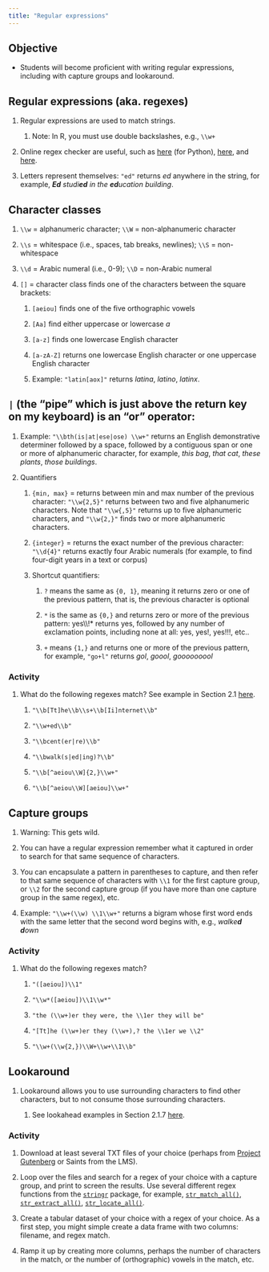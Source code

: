 ```yaml
---
title: "Regular expressions"
---
```


## Objective

-   Students will become proficient with writing regular expressions, including with capture groups and lookaround.

## Regular expressions (aka. regexes)

1.  Regular expressions are used to match strings. 

    1.  Note: In R, you must use double backslashes, e.g., `\\w+`

2.  Online regex checker are useful, such as [here](https://pythex.org/) (for Python), [here](https://regex101.com/), and [here](https://www.regextester.com/).

3.  Letters represent themselves: `"ed"` returns *ed* anywhere in the string, for example, ***Ed** studi**ed** in the **ed**ucation building*.

## Character classes

1.  `\\w` = alphanumeric character; `\\W` = non-alphanumeric character

2.  `\\s` = whitespace (i.e., spaces, tab breaks, newlines); `\\S` = non-whitespace

3.  `\\d` = Arabic numeral (i.e., 0-9); `\\D` = non-Arabic numeral

4.  `[]` = character class finds one of the characters between the square brackets: 

    1.  `[aeiou]` finds one of the five orthographic vowels

    2.  `[Aa]` find either uppercase or lowercase *a* 

    3.  `[a-z]` finds one lowercase English character

    4.  `[a-zA-Z]` returns one lowercase English character or one uppercase English character 

    5.  Example: `"latin[aox]"` returns *latina*, *latino*, *latinx*.

## `|` (the “pipe” which is just above the return key on my keyboard) is an “or” operator:  

1.  Example: `"\\bth(is|at|ese|ose) \\w+"` returns an English demonstrative determiner followed by a space, followed by a contiguous span or one or more of alphanumeric character, for example, *this bag*, *that cat*, *these plants*, *those buildings*.

2.  Quantifiers

    1.  `{min, max}` = returns between min and max number of the previous character: `"\\w{2,5}"` returns between two and five alphanumeric characters. Note that `"\\w{,5}"` returns up to five alphanumeric characters, and `"\\w{2,}"` finds two or more alphanumeric characters.

    2.  `{integer}` = returns the exact number of the previous character: `"\\d{4}"` returns exactly four Arabic numerals (for example, to find four-digit years in a text or corpus)

    3.  Shortcut quantifiers:

        1.  `?` means the same as `{0, 1}`, meaning it returns zero or one of the previous pattern, that is, the previous character is optional

        2.  `*` is the same as `{0,}` and returns zero or more of the previous pattern: yes\\\\!\* returns yes, followed by any number of exclamation points, including none at all: yes, yes!, yes!!!, etc.. 

        3.  `+` means `{1,}` and returns one or more of the previous pattern, for example, `"go+l"` returns *gol*, *goool*, *gooooooool*

### Activity

1.  What do the following regexes match? See example in Section 2.1 [here](https://web.stanford.edu/~jurafsky/slp3/2.pdf).

    1.  `"\\b[Tt]he\\b\\s+\\b[Ii]nternet\\b"`

    2.  `"\\w+ed\\b"`

    3.  `"\\bcent(er|re)\\b"`

    4.  `"\\bwalk(s|ed|ing)?\\b"`

    5.  `"\\b[^aeiou\\W]{2,}\\w+"`

    6.  `"\\b[^aeiou\\W][aeiou]\\w+"`

## Capture groups

1.  Warning: This gets wild. 

2.  You can have a regular expression remember what it captured in order to search for that same sequence of characters.

3.  You can encapsulate a pattern in parentheses to capture, and then refer to that same sequence of characters with `\\1` for the first capture group, or `\\2` for the second capture group (if you have more than one capture group in the same regex), etc.

4.  Example: `"\\w+(\\w) \\1\\w+"` returns a bigram whose first word ends with the same letter that the second word begins with, e.g., *walke**d d**own*

### Activity

1.  What do the following regexes match?

    1.  `"([aeiou])\\1"`

    2.  `"\\w*([aeiou])\\1\\w*"`

    3.  `"the (\\w+)er they were, the \\1er they will be"`

    4.  `"[Tt]he (\\w+)er they (\\w+),? the \\1er we \\2"`

    5.  `"\\w+(\\w{2,})\\W+\\w+\\1\\b"`

## **Lookaround**

1.  Lookaround allows you to use surrounding characters to find other characters, but to not consume those surrounding characters.

    1.  See lookahead examples in Section 2.1.7 [here](https://web.stanford.edu/~jurafsky/slp3/2.pdf).

### **Activity**

1.  Download at least several TXT files of your choice (perhaps from [Project Gutenberg](https://www.gutenberg.org/) or Saints from the LMS).

2.  Loop over the files and search for a regex of your choice with a capture group, and print to screen the results. Use several different regex functions from the [`stringr`](https://stringr.tidyverse.org/) package, for example, [`str_match_all()`](https://stringr.tidyverse.org/reference/str_match.html), [`str_extract_all()`](https://stringr.tidyverse.org/reference/str_extract.html), [`str_locate_all()`](https://stringr.tidyverse.org/reference/str_locate.html).

3.  Create a tabular dataset of your choice with a regex of your choice. As a first step, you might simple create a data frame with two columns: filename, and regex match.

4.  Ramp it up by creating more columns, perhaps the number of characters in the match, or the number of (orthographic) vowels in the match, etc.

